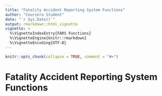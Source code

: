 ```yaml
---
title: "Fatality Accident Reporting System Functions"
author: "Coursera Student"
date: "`r Sys.Date()`"
output: rmarkdown::html_vignette
vignette: >
  %\VignetteIndexEntry{FARS Functions}
  %\VignetteEngine{knitr::rmarkdown}
  %\VignetteEncoding{UTF-8}
---
```


```r
knitr::opts_chunk(collapse = TRUE, comment = "#>")
```

# Fatality Accident Reporting System Functions

